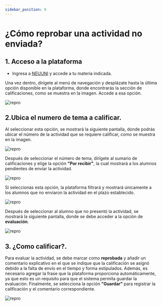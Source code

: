```yaml
---
sidebar_position: 9
---
```



# ¿Cómo reprobar una actividad no enviada?

## 1. Acceso a la plataforma

- Ingresa a [NEUUNI](https://unineuuni.edu.mx/) y accede a tu materia indicada. 

Una vez dentro, dirígete al menú de navegación y desplázate hasta la última opción disponible en la plataforma, donde encontrarás la sección de calificaciones, como se muestra en la imagen. Accede a esa opción.

![repro](./img/REPRO2.jpg)

## 2.Ubica el numero de tema a calificar. 

Al seleccionar esta opción, se mostrará la siguiente pantalla, donde podrás ubicar el número de la actividad que se requiere calificar, como se muestra en la imagen.

![repro](./img/repro18.jpg)

Después de seleccionar el número de tema, dirígete al sumario de calificaciones y elige la opción **"Por recibir"**, la cual mostrará a los alumnos pendientes de enviar la actividad.

![repro](./img/repro5.jpg)

Si seleccionas esta opción, la plataforma filtrará y mostrará únicamente a los alumnos que no enviaron la actividad en el plazo establecido. 

![repro](./img/reprobar9.jpg)

Después de seleccionar al alumno que no presentó la actividad, se mostrará la siguiente pantalla, donde se debe acceder a la opción de **evaluación**.

![repro](./img/repro10.jpg)

## 3. ¿Como calificar?.

Para evaluar la actividad, se debe marcar como **reprobada** y añadir un comentario explicativo en el que se indique que la calificación se asignó debido a la falta de envío en el tiempo y forma estipulados. Además, es necesario agregar la frase que la plataforma proporciona automáticamente, ya que esto es un requisito para que el sistema permita guardar la evaluación. Finalmente, se selecciona la opción **"Guardar"** para registrar la calificación y el comentario correspondiente.

![repro](./img/REPRO16.jpg)